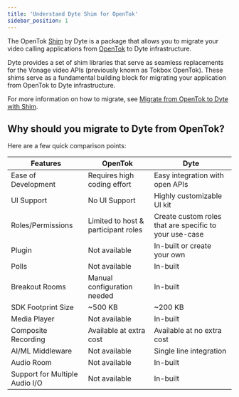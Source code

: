 ```yaml
---
title: 'Understand Dyte Shim for OpenTok'
sidebar_position: 1
---
```


The OpenTok [Shim](<https://en.wikipedia.org/wiki/Shim_(computing)>) by Dyte is a package that allows you to migrate your video calling applications from [OpenTok](https://tokbox.com/developer/) to Dyte infrastructure.

Dyte provides a set of shim libraries that serve as seamless replacements for the Vonage video APIs (previously known as Tokbox OpenTok). These shims serve as a fundamental building block for migrating your application from OpenTok to Dyte infrastructure.

For more information on how to migrate, see [Migrate from OpenTok to Dyte with Shim](/guides/migration/opentok/opentok-shim-by-dyte).

## Why should you migrate to Dyte from OpenTok?

Here are a few quick comparison points:

| **Features**                   | **OpenTok**                         | **Dyte**                                               |
| ------------------------------ | ----------------------------------- | ------------------------------------------------------ |
| Ease of Development            | Requires high coding effort         | Easy integration with open APIs                        |
| UI Support                     | No UI Support                       | Highly customizable UI kit                             |
| Roles/Permissions              | Limited to host & participant roles | Create custom roles that are specific to your use-case |
| Plugin                         | Not available                       | In-built or create your own                            |
| Polls                          | Not available                       | In-built                                               |
| Breakout Rooms                 | Manual configuration needed         | In-built                                               |
| SDK Footprint Size             | ~500 KB                             | ~200 KB                                                |
| Media Player                   | Not available                       | In-built                                               |
| Composite Recording            | Available at extra cost             | Available at no extra cost                             |
| AI/ML Middleware               | Not available                       | Single line integration                                |
| Audio Room                     | Not available                       | In-built                                               |
| Support for Multiple Audio I/O | Not available                       | In-built                                               |
